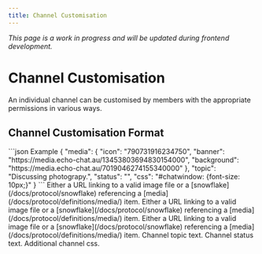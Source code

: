 ```yaml
---
title: Channel Customisation
---
```



*This page is a work in progress and will be updated during frontend development.*

# Channel Customisation

An individual channel can be customised by members with the appropriate permissions in various ways.

## Channel Customisation Format

<SchemaExample path="/definitions/guild/customisation.json">
```json Example
{
    "media": {
        "icon": "790731916234750",
        "banner": "https://media.echo-chat.au/13453803694830154000",
        "background": "https://media.echo-chat.au/7019046274155340000"
    },
    "topic": "Discussing photograpy.",
    "status": "",
    "css": "#chatwindow: {font-size: 10px;}"
}
```
</SchemaExample>

<ParamsList>
    <Param name="media.icon" type="string">
        Either a URL linking to a valid image file or a [snowflake](/docs/protocol/snowflake) referencing a [media](/docs/protocol/definitions/media/) item.
    </Param>
    <Param name="media.banner" type="string">
        Either a URL linking to a valid image file or a [snowflake](/docs/protocol/snowflake) referencing a [media](/docs/protocol/definitions/media/) item.
    </Param>
    <Param name="media.background" type="string">
        Either a URL linking to a valid image file or a [snowflake](/docs/protocol/snowflake) referencing a [media](/docs/protocol/definitions/media/) item.
    </Param>
    <Param name="topic" type="string">
        Channel topic text.
    </Param>
    <Param name="status" type="string">
        Channel status text.
    </Param>
    <Param name="css" type="string">
        Additional channel css.
    </Param>
</ParamsList>